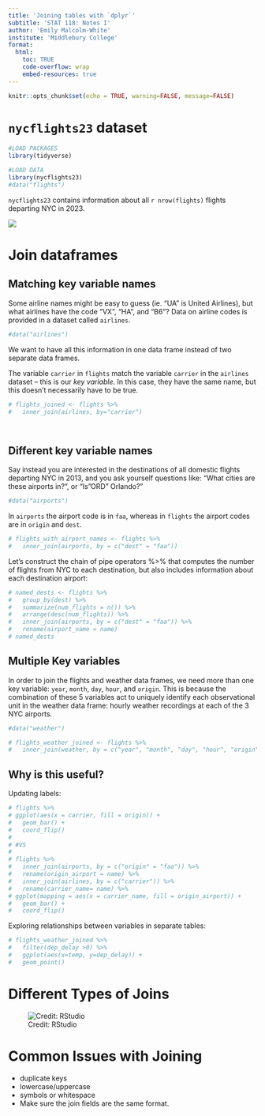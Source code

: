 ```yaml
---
title: 'Joining tables with `dplyr`'
subtitle: 'STAT 118: Notes I'
author: 'Emily Malcolm-White'
institute: 'Middlebury College'
format:
  html: 
    toc: TRUE
    code-overflow: wrap
    embed-resources: true
---
```


```r
knitr::opts_chunk$set(echo = TRUE, warning=FALSE, message=FALSE)
```

# `nycflights23` dataset 

```r
#LOAD PACKAGES
library(tidyverse)

#LOAD DATA
library(nycflights23)
#data("flights")
```



`nycflights23` contains information about all `r nrow(flights)` flights departing NYC in 2023. 

![](https://r4ds.hadley.nz/diagrams/relational.png)


# Join dataframes

## Matching key variable names

Some airline names might be easy to guess (ie. "UA" is United Airlines), but what airlines have the code "VX", "HA", and "B6"? Data on airline codes is provided in a dataset called `airlines`. 

```r
#data("airlines")
```

We want to have all this information in one data frame instead of two separate data frames. 

The variable `carrier` in `flights` match the variable `carrier` in the `airlines` dataset -- this is our *key variable*. In this case, they have the same name, but this doesn't necessarily have to be true. 

```r
# flights_joined <- flights %>% 
#   inner_join(airlines, by="carrier")

  
```


## Different key variable names

Say instead you are interested in the destinations of all domestic flights departing NYC in 2013, and you ask yourself questions like: “What cities are these airports in?”, or “Is "ORD" Orlando?”

```r
#data("airports")
```


In `airports` the airport code is in `faa`, whereas in `flights` the airport codes are in `origin` and `dest`.

```r
# flights_with_airport_names <- flights %>% 
#   inner_join(airports, by = c("dest" = "faa"))
```

Let’s construct the chain of pipe operators %>% that computes the number of flights from NYC to each destination, but also includes information about each destination airport:

```r
# named_dests <- flights %>%
#   group_by(dest) %>%
#   summarize(num_flights = n()) %>%
#   arrange(desc(num_flights)) %>%
#   inner_join(airports, by = c("dest" = "faa")) %>%
#   rename(airport_name = name)
# named_dests
```

## Multiple Key variables

In order to join the flights and weather data frames, we need more than one key variable: `year`, `month`, `day`, `hour`, and `origin`. This is because the combination of these 5 variables act to uniquely identify each observational unit in the weather data frame: hourly weather recordings at each of the 3 NYC airports.

```r
#data("weather")
```


```r
# flights_weather_joined <- flights %>%
#   inner_join(weather, by = c("year", "month", "day", "hour", "origin"))
```

## Why is this useful? 

Updating labels: 

```r
# flights %>% 
# ggplot(aes(x = carrier, fill = origin)) +
#   geom_bar() + 
#   coord_flip()
# 
# #VS
# 
# flights %>% 
#   inner_join(airports, by = c("origin" = "faa")) %>% 
#   rename(origin_airport = name) %>% 
#   inner_join(airlines, by = c("carrier")) %>%  
#   rename(carrier_name= name) %>% 
# ggplot(mapping = aes(x = carrier_name, fill = origin_airport)) +
#   geom_bar() + 
#   coord_flip()
```


Exploring relationships between variables in separate tables: 

```r
# flights_weather_joined %>% 
#   filter(dep_delay >0) %>% 
#   ggplot(aes(x=temp, y=dep_delay)) +
#   geom_point()
```

# Different Types of Joins

![Credit: RStudio](http://rafalab.dfci.harvard.edu/dsbook/wrangling/img/joins.png)

# Common Issues with Joining

- duplicate keys
- lowercase/uppercase
- symbols or whitespace
- Make sure the join fields are the same format.



